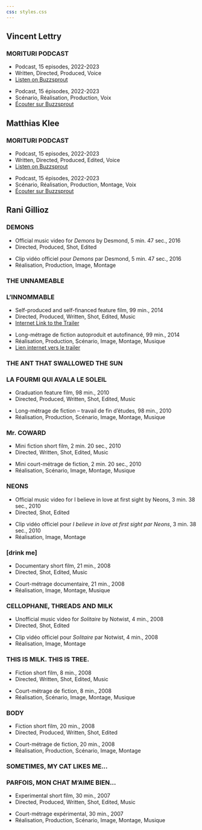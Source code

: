 ```yaml
---
css: styles.css
---
```


::: {.filmography}

## Vincent Lettry {.creator}

::: {.project}
### MORITURI PODCAST
::: {.project-details}
::: {.content-visible when-profile="english"}
- Podcast, 15 episodes, 2022-2023
- Written, Directed, Produced, Voice
- [Listen on Buzzsprout](https://morituripodcast.buzzsprout.com)
:::
::: {.content-visible when-profile="french"}
- Podcast, 15 épisodes, 2022-2023
- Scénario, Réalisation, Production, Voix
- [Écouter sur Buzzsprout](https://morituripodcast.buzzsprout.com)
:::
:::
:::

## Matthias Klee {.creator}

::: {.project}
### MORITURI PODCAST
::: {.project-details}
::: {.content-visible when-profile="english"}
- Podcast, 15 episodes, 2022-2023
- Written, Directed, Produced, Edited, Voice
- [Listen on Buzzsprout](https://morituripodcast.buzzsprout.com)
:::
::: {.content-visible when-profile="french"}
- Podcast, 15 épisodes, 2022-2023
- Scénario, Réalisation, Production, Montage, Voix
- [Écouter sur Buzzsprout](https://morituripodcast.buzzsprout.com)
:::
:::
:::
## Rani Gillioz {.creator}

::: {.project}
### DEMONS
::: {.project-details}
::: {.content-visible when-profile="english"}
- Official music video for *Demons* by Desmond, 5 min. 47 sec., 2016
- Directed, Produced, Shot, Edited
:::
::: {.content-visible when-profile="french"}
- Clip vidéo officiel pour *Demons* par Desmond, 5 min. 47 sec., 2016
- Réalisation, Production, Image, Montage
:::
:::
:::

::: {.project}
::: {.content-visible when-profile="english"}
### THE UNNAMEABLE
:::
::: {.content-visible when-profile="french"}
### L'INNOMMABLE
:::
::: {.project-details}
::: {.content-visible when-profile="english"}
- Self-produced and self-financed feature film, 99 min., 2014
- Directed, Produced, Written, Shot, Edited, Music
- [Internet Link to the Trailer](https://vimeo.com/ranigillioz/linnommable-trailer)
:::
::: {.content-visible when-profile="french"}
- Long-métrage de fiction autoproduit et autofinancé, 99 min., 2014
- Réalisation, Production, Scénario, Image, Montage, Musique
- [Lien internet vers le trailer](https://vimeo.com/ranigillioz/linnommable-trailer)
:::
:::
:::

::: {.project}
::: {.content-visible when-profile="english"}
### THE ANT THAT SWALLOWED THE SUN
:::
::: {.content-visible when-profile="french"}
### LA FOURMI QUI AVALA LE SOLEIL
:::
::: {.project-details}
::: {.content-visible when-profile="english"}
- Graduation feature film, 98 min., 2010
- Directed, Produced, Written, Shot, Edited, Music
:::
::: {.content-visible when-profile="french"}
- Long-métrage de fiction – travail de fin d’études, 98 min., 2010
- Réalisation, Production, Scénario, Image, Montage, Musique
:::
:::
:::

::: {.project}
### Mr. COWARD
::: {.project-details}
::: {.content-visible when-profile="english"}
- Mini fiction short film, 2 min. 20 sec., 2010
- Directed, Written, Shot, Edited, Music
:::
::: {.content-visible when-profile="french"}
- Mini court-métrage de fiction, 2 min. 20 sec., 2010
- Réalisation, Scénario, Image, Montage, Musique
:::
:::
:::
::: {.project}
### NEONS
::: {.project-details}
::: {.content-visible when-profile="english"}
- Official music video for I believe in love at first sight by Neons, 3 min. 38 sec., 2010
- Directed, Shot, Edited
:::
::: {.content-visible when-profile="french"}
- Clip vidéo officiel pour *I believe in love at first sight par Neons*, 3 min. 38 sec., 2010
- Réalisation, Image, Montage
:::
:::
:::

::: {.project}
### [drink me]
::: {.project-details}
::: {.content-visible when-profile="english"}
- Documentary short film, 21 min., 2008
- Directed, Shot, Edited, Music
:::
::: {.content-visible when-profile="french"}
- Court-métrage documentaire, 21 min., 2008
- Réalisation, Image, Montage, Musique
:::
:::
:::

::: {.project}
### CELLOPHANE, THREADS AND MILK
::: {.project-details}
::: {.content-visible when-profile="english"}
- Unofficial music video for *Solitaire* by Notwist, 4 min., 2008
- Directed, Shot, Edited
:::
::: {.content-visible when-profile="french"}
- Clip vidéo officiel pour *Solitaire* par Notwist, 4 min., 2008
- Réalisation, Image, Montage
:::
:::
:::

::: {.project}
### THIS IS MILK. THIS IS TREE.
::: {.project-details}
::: {.content-visible when-profile="english"}
- Fiction short film, 8 min., 2008
- Directed, Written, Shot, Edited, Music
:::
::: {.content-visible when-profile="french"}
- Court-métrage de fiction, 8 min., 2008
- Réalisation, Scénario, Image, Montage, Musique
:::
:::
:::

::: {.project}
### BODY
::: {.project-details}
::: {.content-visible when-profile="english"}
- Fiction short film, 20 min., 2008
- Directed, Produced, Written, Shot, Edited
:::
::: {.content-visible when-profile="french"}
- Court-métrage de fiction, 20 min., 2008
- Réalisation, Production, Scénario, Image, Montage
:::
:::
:::

::: {.project}
::: {.content-visible when-profile="english"}
### SOMETIMES, MY CAT LIKES ME...
:::
::: {.content-visible when-profile="french"}
### PARFOIS, MON CHAT M'AIME BIEN...
:::
::: {.project-details}
::: {.content-visible when-profile="english"}
- Experimental short film, 30 min., 2007
- Directed, Produced, Written, Shot, Edited, Music
:::
::: {.content-visible when-profile="french"}
- Court-métrage expérimental, 30 min., 2007
- Réalisation, Production, Scénario, Image, Montage, Musique
:::
:::
:::

:::
